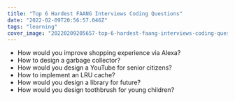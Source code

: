 ```yaml
---
title: "Top 6 Hardest FAANG Interviews Coding Questions"
date: "2022-02-09T20:56:57.046Z"
tags: "learning"
cover_image: "20220209205657-top-6-hardest-faang-interviews-coding-questions.jpg"
---
```


- How would you improve shopping experience via Alexa?
- How to design a garbage collector?
- How would you design a YouTube for senior citizens?
- How to implement an LRU cache?
- How would you design a library for future?
- How would you design toothbrush for young children?
